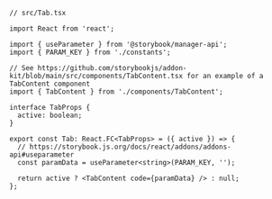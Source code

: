 ```tsx
// src/Tab.tsx

import React from 'react';

import { useParameter } from '@storybook/manager-api';
import { PARAM_KEY } from './constants';

// See https://github.com/storybookjs/addon-kit/blob/main/src/components/TabContent.tsx for an example of a TabContent component
import { TabContent } from './components/TabContent';

interface TabProps {
  active: boolean;
}

export const Tab: React.FC<TabProps> = ({ active }) => {
  // https://storybook.js.org/docs/react/addons/addons-api#useparameter
  const paramData = useParameter<string>(PARAM_KEY, '');

  return active ? <TabContent code={paramData} /> : null;
};
```
